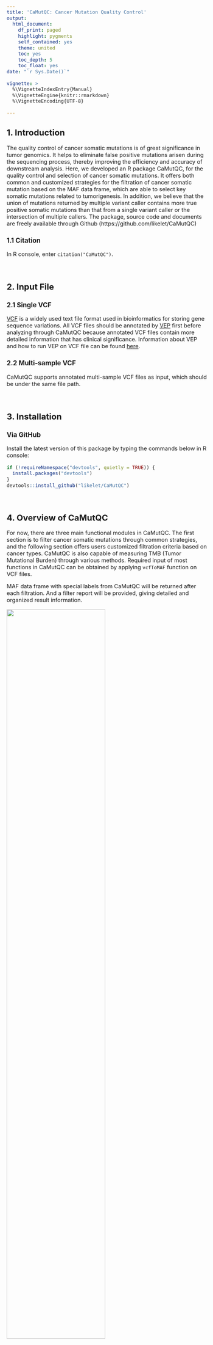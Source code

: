 ```yaml
---
title: 'CaMutQC: Cancer Mutation Quality Control'
output:
  html_document:
    df_print: paged
    highlight: pygments
    self_contained: yes
    theme: united
    toc: yes
    toc_depth: 5
    toc_float: yes
date: "`r Sys.Date()`"

vignette: >
  %\VignetteIndexEntry{Manual}
  %\VignetteEngine{knitr::rmarkdown}
  %\VignetteEncoding{UTF-8}

---
```


<style type="text/css">
  body{
  font-size: 11pt;
}
</style>


## 1. Introduction 

The quality control of cancer somatic mutations is of great significance in tumor genomics. It helps to eliminate false positive mutations arisen during the sequencing process, thereby improving the efficiency and accuracy of downstream analysis. Here, we developed an R package CaMutQC, for the quality control and selection of cancer somatic mutations. It offers both common and customized strategies for the filtration of cancer somatic mutation based on the MAF data frame, which are able to select key somatic mutations related to tumorigenesis. In addition, we believe that the union of mutations returned by multiple variant caller contains more true positive somatic mutations than that from a single variant caller or the intersection of multiple callers. The package, source code and documents are freely available through Github (https://github.com/likelet/CaMutQC)


### 1.1 Citation

In R console, enter `citation("CaMutQC")`.

&nbsp;


## 2. Input File 


### 2.1 Single VCF

[VCF](https://samtools.github.io/hts-specs/VCFv4.3.pdf) is a widely used text file format used in bioinformatics for storing gene sequence variations. All VCF files should be annotated by [VEP](https://useast.ensembl.org/info/docs/tools/vep/index.html) first before analyzing through CaMutQC because annotated VCF files contain more detailed information that has clinical significance. Information about VEP and how to run VEP on VCF file can be found [here](https://asia.ensembl.org/info/docs/tools/vep/script/vep_options.html#opt_check_existing).


### 2.2 Multi-sample VCF
CaMutQC supports annotated multi-sample VCF files as input, which should be under the same file path.


&nbsp;

## 3. Installation

### Via GitHub 

Install the latest version of this package by typing the commands below in R console:  
  
```r
if (!requireNamespace("devtools", quietly = TRUE)) {
  install.packages("devtools")
}
devtools::install_github("likelet/CaMutQC")
```   

&nbsp;

## 4. Overview of CaMutQC

For now, there are three main functional modules in CaMutQC. The first section is to filter cancer somatic mutations through common strategies, and the following section offers users customized filtration criteria based on cancer types. CaMutQC is also capable of measuring TMB (Tumor Mutational Burden) through various methods. Required input of most functions in CaMutQC can be obtained by applying `vcfToMAF` function on VCF files.

MAF data frame with special labels from CaMutQC will be returned after each filtration. And a filter report will be provided, giving detailed and organized result information. 
   
   

![](CaMutQC-workflow.png){width=70%}



&nbsp;

## 5. From VCF to MAF

VCF and MAF both are important formats in oncology and bioinformatics, but additional tools are needed when transforming between these two formats. `vcfToMAF` function in CaMutQC is able to perform this transformation using one line command in a few seconds. In addition, parameter `filterGene` can filter variants without Hugo Symbol when it is set as `TRUE`.

```r
library(CaMutQC)
MAFdat <- vcfToMAF(system.file("extdata/Multi-sample", "SRR3670028.somatic.filter.HC.vep.vcf", package = "CaMutQC"))
MAFdat[1:5, 1:13]
```

Load multi-sample data that consists of several VCF files by setting `multiSample` as `TRUE`.

```r
vcfPath <- system.file("extdata/Multi-sample", package = "CaMutQC")
multiVCF <- vcfToMAF(vcfPath, multiSample = TRUE)
unique(multiVCF$Tumor_Sample_Barcode)
```

&nbsp;


## 6. Common filtering strategies

After reading a number of related papers, we extracted, sorted and summarized some widely used parameters and their thresholds when performing cancer somatic mutation filtration. These strategies are implemented through a number of sub-functions that cover widely used criteria like sequencing quality, strand of bias and database selection. Each of the functions takes MAF data frame generated by `vcfToMAF` function in CaMutQC as an input, and returns a labeled MAF data frame mirroring corresponding filtration results.

Besides, sub-functions are integrated into bigger functions to provide more convenient filtration.

&nbsp;


### 6.1 Single filtration function


**Sub-functions and their corresponding flags**

| Main function | Sub-function | Flag |
| :----- | :---- | :---- |
| mutFilterTech | mutFilterQual | **Q** |
|  | mutFilterSB | **S** |
|  | mutFilterAdj | **A** |
|  | FILTER | **F** |
| mutSelection | mutFilterDB | **D** 
|  | mutFilterNormalDP | **N** |
|  | mutFilterPON | **P** |
|  | mutFilterType | **T** |
|  | mutFilterReg | **R** |

**Note: A variant labeled with certain flag indicates it fails to pass this filter function, and all variants start with tag '0'**

&nbsp;

#### 6.1.1 Sequencing quality filtration

Sequencing quality parameters like `AD`, `DP` and `VAF` are basic indice to filter potential artifacts.

**Default thresholds for sequencing quality parameters**

- tumor depth (tumorDP): <span style="color:#ED6F3E">**20**</span>
- tumor allele depth (tumorAD): <span style="color:#ED6F3E">**10**</span>
- normal depth (normalDP): <span style="color:#ED6F3E">**10**</span>
- VAF: <span style="color:#ED6F3E">**0.05**</span>
- VAF ratio (tumorVAF/normalVAF): <span style="color:#ED6F3E">**5**</span>


```r
MAF_qual <- mutFilterQual(MAFdat, VAF = 0.01, VAFratio = 4)
table(MAF_qual$CaTag)
```

&nbsp;

#### 6.1.2 Strand of Bias filtration

Strand bias occurs when the genotype inferred from information presented by the forward strand and the reverse strand disagrees. A study showed that post-analysis procedures can cause strand bias, which introduce more SNPs with higher strand bias, and in turn result in more false-positive SNPs [1](#refer). Therefore, it is necessary to detect and minimize the strand bias of data.

At present, there are four widely-used methods for strand bias detection. One approach was mentionen in a mitochondria heteroplasmy study [2](#refer). And GATK calculates a strand bias score for each SNP identified while Samtools put forwards another strand bias score based on Fisher's exact test. Additionally, GATK introduced an updated form of the Fisher Strand Test, [StrandOddsRatioSOR](https://gatk.broadinstitute.org/hc/en-us/articles/360041849111-StrandOddsRatio) annotation (SOR), which is believed to be better at measuring strand bias of data in high coverage.

In CaMutQC, either Fisher Strand Test or SOR algorithm can be used to evaluate strand bias and filter variants based on the results. By default, strand bias is detected through SOR algorithm and the cutoff for strand of bias score is set as <span style="color:#ED6F3E">**3**</span>.

```r
MAF_sb <- mutFilterSB(MAFdat, SBscore = 2)
table(MAF_sb$CaTag)
```

&nbsp;

#### 6.1.3 Adjacent indel tag filtration

The Adjacent Indel tag is used when a somatic variant was possibly caused by misalignment around a germline or somatic insertion/deletion (indel). By default, CaMutQC filters any SNV which was within <span style="color:#ED6F3E">**10**</span> bp of an indel found in the tumor sample. Also, the maximum length of an indel is set as <span style="color:#ED6F3E">**50**</span> bp.

```r
MAF_adj <- mutFilterAdj(MAFdat, maxIndelLen = 40, minInterval = 15)
table(MAF_adj$CaTag)
```

&nbsp;

#### 6.1.4 Database filtration

Some database published germline variants and recurrent artifacts in distinct races. In CaMutQC, based on the parameters we collected [3](#refer) [4](#refer) [5](#refer), potential germline variants is removed using annotation from those databases (if available) unless the allele frequency of a mutation recorded in those databases is lower than the VAF threshold (<span style="color:#ED6F3E">**0.01**</span>) or CliVar/OMIM/HGMD flags it as pathogenic.

[COSMIC](https://cancer.sanger.ac.uk/cosmic/) (the Catalogue of Somatic Mutations In Cancer) has the most comprehensive resource for exploring the impact of somatic mutations in oncology. The team has assembled a list of genes that are somatically mutated and causally implicated in human cancer [6](#refer), which is called the The Cancer Gene Census and is updated periodically with new genes. In VCF file annotated by VEP, the `Existing_variation` column indicates a gene is in this COSMIC list if it has an annotation ID starts with `COSV`, `COSM` or `COSN`. 

By default, CaMutQC filters variants recorded in **ExAC**, **Genomesprojects1000**, **ESP6500** and **gnomAD**, and always keeps variants in **COSMIC** even though they are present in other databases.

```r
# labels can be added
MAF_db <- mutFilterDB(MAF_sb, dbSNP = TRUE)
table(MAF_db$CaTag)
```

&nbsp;

#### 6.1.5 Normal depth filtration

To avoid miscalling germline variants and to improve the quality of variants [4](#refer), CaMutQC supports filtration on normal depth for both dbsnp/non-dbsnp variants, where cutoffs are <span style="color:#ED6F3E">**9**</span> and <span style="color:#ED6F3E">**18**</span> respectively. 

```r
MAF_normaldp <- mutFilterNormalDP(MAFdat)
table(MAF_normaldp$CaTag)
```

&nbsp;

#### 6.1.6 Panel of Normals filtration 

Panel of Normals (PON) is a type of resource used in somatic variant analysis. Basically, if a variant is found in a panel of normals, or is found in more than two normal samples, it is unlikely to be a driven variant during tumorigenesis or tumor development. PON filtration has been widely used in many researches and projects to discard non-driven variants [3](#refer) [7](#refer)
[8](#refer).

A PON data set can be generated by users through sequencing a number of normal samples that are as technically similar as possible to the tumor (same exome or genome preparation methods, sequencing technology and so on). Or, the PON data set can also be directly obtained from GATK, which is viewed as one of the most effective filters for false-positive, contamination, and germline variants [4](#refer).

In CaMutQC, PON filtration uses GATK PON data set, and variant data referring different versions of genome uses different public GATK panels of normals data set for filtration.

GRCh37: <span style="color:#ED6F3E">**`inst/extdata/PON/somatic-b37_Mutect2-exome-panel.vcf`**</span>
   
GRCh38: <span style="color:#ED6F3E">**`inst/extdata/PON/somatic-hg38_1000g_pon.hg38.vcf`**</span>

```r
MAF_pon <- mutFilterPON(MAFdat)
table(MAF_pon$CaTag)
```

&nbsp;

#### 6.1.7 Variant type filtration

Most studies relate to cancer somatic mutations keep certain types of variants in order to better target candidate variants, among which **`exonic`** and **`nonsynonymous`** are two of the most widely used categories for filtration [4](#refer) [9](#refer) [10](#refer).

In CaMutQC, these two categories can be chosen in this step and **`exonic`** is the default option, while **`nonsynonymous`** will leave users non-synonymous variants. More details could be found at [Ensembl Variation](https://m.ensembl.org/info/genome/variation/prediction/predicted_data.html) and [Variant Classification Description](http://uswest.ensembl.org/Help/Glossary?id=535).

- Variant classifications filtered when set as exonic: **`RNA`, `Intron`, `IGR`, `5\'Flank`, `3\'Flank`, `5\'UTR`, `3\'UTR`**

- Variant classifications filtered when set as nonsynonymous: **`3'UTR`, `5\'UTR`, `3\'Flank`, `Targeted_Region`, `Silent`, `Intron`, `RNA`, `IGR`, `Splice_Region`, `5\'Flank`, `lincRNA`,`De_novo_Start_InFrame`, `De_novo_Start_OutOfFrame`, `Start_Codon_Ins`, `Start_Codon_SNP`, `Stop_Codon_Del`**

```r
MAF_type <- mutFilterType(MAFdat, keepType = 'nonsynonymous')
table(MAF_type$CaTag)
table(MAF_type$Variant_Classification[which(MAF_type$CaTag == '0')])
```

&nbsp;

#### 6.1.8 Region selection

In this step, users are able to further select variants related to cancer development by providing an additional BED file, and variants will be searched only in target regions covered in the BED file. Besides, parameter `bedFilter` can be set as `TRUE` to clean the bed file (only leaves segments in `Chr1-Ch22`, `ChrX` and `ChrY`).

```r
MAF_reg <- mutFilterReg(MAFdat, bedFile = system.file("extdata/bed/panel_hg19", "hg19_FlCDx.bed", package = "CaMutQC"))
table(MAF_reg$CaTag)
```

&nbsp;


### 6.2 Overall filtration

sub-functions mentioned above are divided into two groups according to their definitions and the categories they belong to, which can be reached through advanced function `mutFilterTech` and `mutSelection` respectively. Each advanced function is composed of multiple sub-functions that apply filtration on variants from different aspects but the same category. After passing through the advanced filter function, each variant may be labeled with more than one flag that show the filtration results.

In addition, `mutFilterCom` function is an upper function that combines `mutFilterTech` and `mutSelection`, so any Parameters in sub-functions can be set in `mutFilterCom`.

&nbsp;

#### 6.2.1 Potential artifacts filtration

Function `mutFilterTech` combines filtration strategies for removing potential artifacts, including sequencing quality, strand of bias and adjacent indel filtration.

Some variant callers add a tag if a variant pass the post-filtration after calling. With CaMutQC, users can set a standard tag found in the FILTER column of VCF file to keep variants. <span style="color:#ED6F3E">**`PASS`**</span> is set as the default tag.

```r
MAF_tech <- mutFilterTech(MAFdat, tumorDP = 8, minInterval = 9, tagFILTER = NULL)
table(MAF_tech$CaTag)
```

&nbsp;

#### 6.2.2 Candidate variant selection

In most cases, basic filtration by removing potential artifacts is not enough for selecting candidate variants that participate in the formation and development of tumor, because a number of germline variants or variants that do not influence phenotype are still remained in the data set. Therefore, candidate variant selection is a necessary step for downstream analyses.

The whole selection process in CaMutQC is comprised of database filtration, normal depth filtration, PON filtration, variant type filtration and region selection, which implemented in `mutSelection` function.

```r
MAF_selec <- mutSelection(MAFdat, dbVAF = 0.02, gnomAD = FALSE, keepType = 'nonsynonymous')
table(MAF_selec$CaTag)
```

&nbsp;

#### 6.2.3 Combined function: `mutFilerCom`

A main function of CaMutQC is `mutFilterCom`, which integrates all sub-functions into a big function. In addition, it includes other functions that make CaMutQC an interactive and powerful tool.

```r
MAFCom <- mutFilterCom(MAFdat, report = FALSE, TMB = FALSE)
table(MAFCom$CaTag)
```

&nbsp;

##### 6.2.3.1 Filter report

By default, a vivid and detailed filter report will be saved automatically each time after running `mutFilterCom`. An example filter report can be found [here](https://github.com/likelet/CaMutQC/blob/WX/docs/FilterReport.html)

&nbsp;

##### 6.2.3.2 TMB calculation

`mutFilterCom` also support the calculation of TMB. Details about TMB can be found in [Mutational analysis](#tmb) section.

```r
MAFCom_tmb <- mutFilterCom(MAFdat, report = FALSE, TMB = TRUE, 
                           bedFile = system.file("extdata/bed", "Twist_Exome_Target_hg19.bed", package = "CaMutQC"))
table(MAFCom_tmb$CaTag)
```

&nbsp;

## 7. Customized filtering strategies

With CaMutQC, users are able to filter and select cancer somatic mutations according to cancer types, where thresholds for parameters all come from classical studies. `mutFilterCan` function integrates 10 cancer types so far, with different parameters for each cancer type, for a more precise and customized filtration. 

Cancer types supported in CaMutQC: **COADREAD**, **BRCA**, **LIHC**, **LAML**, **LCML**, **UCEC**, **UCS**, **BLCA**, **KIRC** and **KIRP**.

```r
MAFCan <- mutFilterCan(MAFdat, cancerType = 'LAML', report = FALSE, TMB = FALSE)
table(MAFCan$CaTag)
```

&nbsp;

## 8. Mutational analysis {#tmb}

Tumor Mutational Burden (TMB) refers to the number of somatic non-synonymous mutations per megabase pair (Mb) in a specific genomic region. In 2015, tumor non-synonymous mutation burden was first confirmed to be related to PD1/PD-L1 cancer immunotherapy [11](#refer). Through the analysis of mutation burden of patients with non-small cell lung cancer, the clinical response and survival rate and other indicators, researchers confirmed that the higher TMB of cancer patients have, the better effect of tumor immunotherapy would get. This conclusion was subsequently verified in other cancer types such as malignant melanoma [12](#refer) and small cell lung cancer [13](#refer). Therefore, TMB has become one of the predictive biomarkers of immune checkpoint and inhibitor immunotherapy in cancer treatment [14](#refer).

There are many methods for TMB measurement, including WGS, WES, regional sequencing using gene panels, and sequencing of circulating tumor DNA in tumor samples or blood [15](#refer). Different from scientific research, conventional method of calculating TMB in clinical practice is to target-sequence tumor samples, which is to hybridize and capture the exon and intron regions of a certain number of cancer-related genes, without the need for WES sequencing. Currently, the most widely used panels are [FoundationOneCDx](https://www.foundationmedicine.com/test/foundationone-cdx) (F1CDx) and [MSK-IMPACT](https://www.mskcc.org/msk-impact) [9](#refer). The former only needs to sequence tumor samples, while the latter requires both the tumor sample and its matched normal sample to be sequenced. Both of them have certification from US Food and Drug Administration (FDA).

CaMutQC supports four methods for TMB calculation, including FoundationOne, MSK-IMPACT (3 versions of genelist), Pan-cancer panel [16](#refer) and WES. By default, TMB is calculated using MSK-IMPACT method (gene panel version 3, 468 genes). Also, users are free to apply their own methods by setting parameter `assay` as `Customized`.

```r
tmb_value <- calTMB(MAFdat, 
                    bedFile = system.file("extdata/bed/panel_hg19", "hg19_MSK_341.bed", package = "CaMutQC"), assay = 'MSK-v1')
tmb_value
```

&nbsp;


## 9. Process mutations from multiple variant callers

After verifying on published data sets, We believed combining CaMutQC filtered mutations from multiple variant callers is a great approach to better eliminate the bias of single mutation caller while rescuing potential false negative mutations. In this pipeline, the same data set processed by three mutation callers ([MuTect2](https://gatk.broadinstitute.org/hc/en-us/articles/360037593851-Mutect2), [VarScan](http://varscan.sourceforge.net/) and [MuSE](http://bioinformatics.mdanderson.org/main/MuSE)) first goes through CaMutQC filtration respectively and removes labeled mutations. Then `processMut` function takes three MAF data frames and returns the union or intersection of mutations.

```r
maf_MuSE <- vcfToMAF(system.file("extdata/Multi-caller", 
                                 "P01_MuSE.vep.vcf",package = "CaMutQC"))
maf_MuSE_f <- mutFilterCom(maf_MuSE, report = FALSE, TMB = FALSE)
maf_MuTect2 <- vcfToMAF(system.file("extdata/Multi-caller", 
                                    "P01_MuTect2.vep.vcf",package = "CaMutQC"))
maf_MuTect2_f <- mutFilterCom(maf_MuTect2, report = FALSE, TMB = FALSE)
maf_VarScan2 <- vcfToMAF(system.file("extdata/Multi-caller", 
                                     "P01_VarScan2.vep.vcf",package = "CaMutQC")) 
maf_VarScan2_f <- mutFilterCom(maf_VarScan2, report = FALSE, TMB = FALSE)
mafs <- list(maf_MuSE_f, maf_MuTect2_f, maf_VarScan2_f)
maf_union <- processMut(mafs, processMethod = "union")
maf_union
```

&nbsp;

## 10. SessionInfo

```r
sessionInfo()
```

&nbsp;

## 11. Reference {#refer}

&nbsp;

1. Guo Y, Li J, Li CI, Long J, Samuels DC, Shyr Y. The effect of strand bias in Illumina short-read sequencing data. BMC Genomics. 2012;13:666. Published 2012 Nov 24. doi:10.1186/1471-2164-13-666

2. Guo Y, Cai Q, Samuels DC, et al. The use of next generation sequencing technology to study the effect of radiation therapy on mitochondrial DNA mutation. Mutat Res. 2012;744(2):154-160. doi:10.1016/j.mrgentox.2012.02.006

3. Pereira B, Chin SF, Rueda OM, et al. The somatic mutation profiles of 2,433 breast cancers refines their genomic and transcriptomic landscapes. Nat Commun. 2016;7:11479. Published 2016 May 10. doi:10.1038/ncomms11479

4. Ellrott K, Bailey MH, Saksena G, et al. Scalable Open Science Approach for Mutation Calling of Tumor Exomes Using Multiple Genomic Pipelines. Cell Syst. 2018;6(3):271-281.e7. doi:10.1016/j.cels.2018.03.002

5. Xue R, Chen L, Zhang C, et al. Genomic and Transcriptomic Profiling of Combined Hepatocellular and Intrahepatic Cholangiocarcinoma Reveals Distinct Molecular Subtypes. Cancer Cell. 2019;35(6):932-947.e8. doi:10.1016/j.ccell.2019.04.007

6. Futreal PA, Coin L, Marshall M, et al. A census of human cancer genes. Nat Rev Cancer. 2004;4(3):177-183. doi:10.1038/nrc1299

7. Brastianos PK, Carter SL, Santagata S, et al. Genomic Characterization of Brain Metastases Reveals Branched Evolution and Potential Therapeutic Targets. Cancer Discov. 2015;5(11):1164-1177. doi:10.1158/2159-8290.CD-15-0369

8. Sethi NS, Kikuchi O, Duronio GN, et al. Early TP53 alterations engage environmental exposures to promote gastric premalignancy in an integrative mouse model. Nat Genet. 2020;52(2):219-230. doi:10.1038/s41588-019-0574-9

9. Cheng DT, Mitchell TN, Zehir A, et al. Memorial Sloan Kettering-Integrated Mutation Profiling of Actionable Cancer Targets (MSK-IMPACT): A Hybridization Capture-Based Next-Generation Sequencing Clinical Assay for Solid Tumor Molecular Oncology. J Mol Diagn. 2015;17(3):251-264. doi:10.1016/j.jmoldx.2014.12.006

10. Sakamoto H, Attiyeh MA, Gerold JM, et al. The Evolutionary Origins of Recurrent Pancreatic Cancer. Cancer Discov. 2020;10(6):792-805. doi:10.1158/2159-8290.CD-19-1508

11. Rizvi NA, Hellmann MD, Snyder A, et al. Cancer immunology. Mutational landscape determines sensitivity to PD-1 blockade in non-small cell lung cancer. Science. 2015;348(6230):124-128. doi:10.1126/science.aaa1348

12. Snyder A, Makarov V, Merghoub T, et al. Genetic basis for clinical response to CTLA-4 blockade in melanoma [published correction appears in N Engl J Med. 2018 Nov 29;379(22):2185]. N Engl J Med. 2014;371(23):2189-2199. doi:10.1056/NEJMoa1406498

13. Hellmann MD, Callahan MK, Awad MM, et al. Tumor Mutational Burden and Efficacy of Nivolumab Monotherapy and in Combination with Ipilimumab in Small-Cell Lung Cancer [published correction appears in Cancer Cell. 2019 Feb 11;35(2):329]. Cancer Cell. 2018;33(5):853-861.e4. doi:10.1016/j.ccell.2018.04.001

14. Lee M, Samstein RM, Valero C, Chan TA, Morris LGT. Tumor mutational burden as a predictive biomarker for checkpoint inhibitor immunotherapy. Hum Vaccin Immunother. 2020;16(1):112-115. doi:10.1080/21645515.2019.1631136

15. Stenzinger A, Allen JD, Maas J, et al. Tumor mutational burden standardization initiatives: Recommendations for consistent tumor mutational burden assessment in clinical samples to guide immunotherapy treatment decisions. Genes Chromosomes Cancer. 2019;58(8):578-588. doi:10.1002/gcc.22733

16. Xu Z, Dai J, Wang D, et al. Assessment of tumor mutation burden calculation from gene panel sequencing data. Onco Targets Ther. 2019;12:3401-3409. Published 2019 May 6. doi:10.2147/OTT.S196638


